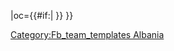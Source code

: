 {{fb team |t=都拉斯 |tan=图达都拉斯体育俱乐部 |tc=ALB |abb={{#if:{{{abb|}}}|DUR}} |oc={{#if:{{{oc|}}}|{{{oc}}} }} }}<!--
--><noinclude>[[Category:Fb_team_templates Albania]]</noinclude>